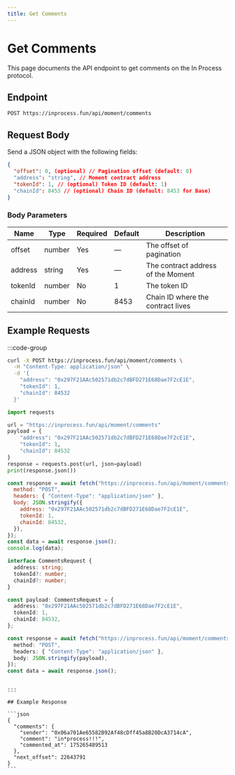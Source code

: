 ```yaml
---
title: Get Comments
---
```


# Get Comments

This page documents the API endpoint to get comments on the In Process protocol.

## Endpoint

```http
POST https://inprocess.fun/api/moment/comments
```

## Request Body

Send a JSON object with the following fields:

```json
{
  "offset": 0, (optional) // Pagination offset (default: 0)  
  "address": "string", // Moment contract address
  "tokenId": 1, // (optional) Token ID (default: 1)
  "chainId": 8453 // (optional) Chain ID (default: 8453 for Base)
}
```

### Body Parameters

| Name    | Type   | Required | Default | Description                                 |
| ------- | ------ | -------- | ------- | ------------------------------------------- |
| offset  | number | Yes      | —       | The offset of pagination                    |
| address | string | Yes      | —       | The contract address of the Moment          |
| tokenId | number | No       | 1       | The token ID                                |
| chainId | number | No       | 8453    | Chain ID where the contract lives           |

## Example Requests

:::code-group

```bash [cURL]
curl -X POST https://inprocess.fun/api/moment/comments \
  -H "Content-Type: application/json" \
  -d '{
    "address": "0x297F21AAc502571db2c7dBFD271E68Dae7F2cE1E",
    "tokenId": 1,
    "chainId": 84532
  }'
```

```python [Python]
import requests

url = "https://inprocess.fun/api/moment/comments"
payload = {
    "address": "0x297F21AAc502571db2c7dBFD271E68Dae7F2cE1E",
    "tokenId": 1,
    "chainId": 84532
}
response = requests.post(url, json=payload)
print(response.json())
```

```javascript [JavaScript]
const response = await fetch("https://inprocess.fun/api/moment/comments", {
  method: "POST",
  headers: { "Content-Type": "application/json" },
  body: JSON.stringify({
    address: "0x297F21AAc502571db2c7dBFD271E68Dae7F2cE1E",
    tokenId: 1,
    chainId: 84532,
  }),
});
const data = await response.json();
console.log(data);
```

```typescript [TypeScript]
interface CommentsRequest {
  address: string;
  tokenId?: number;
  chainId?: number;
}

const payload: CommentsRequest = {
  address: "0x297F21AAc502571db2c7dBFD271E68Dae7F2cE1E",
  tokenId: 1,
  chainId: 84532,
};

const response = await fetch("https://inprocess.fun/api/moment/comments", {
  method: "POST",
  headers: { "Content-Type": "application/json" },
  body: JSON.stringify(payload),
});
const data = await response.json();
```

````

:::

## Example Response

```json
{
  "comments": {
    "sender": "0x06a701Ae65582B92Af48cDff45a8B20DcA3714cA",
    "comment": "in*process!!!",
    "commented_at": 175265489513
  },
  "next_offset": 22643791
}
```
